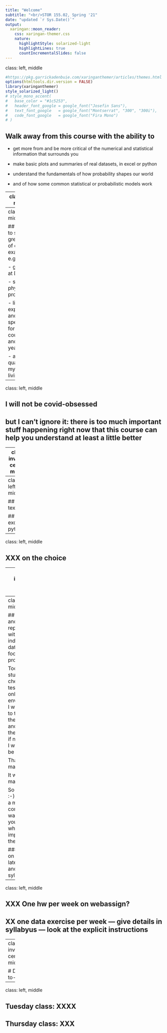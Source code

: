 ```yaml
---
title: "Welcome"
subtitle: "<br/>STOR 155.02, Spring '21"
date: "updated `r Sys.Date()`"
output:
  xaringan::moon_reader:
    css: xaringan-themer.css
    nature:
      highlightStyle: solarized-light
      highlightLines: true
      countIncrementalSlides: false
---
```

class: left, middle

```r
#https://pkg.garrickadenbuie.com/xaringanthemer/articles/themes.html
options(htmltools.dir.version = FALSE)
library(xaringanthemer)
style_solarized_light()
# style_mono_accent(
#   base_color = "#1c5253",
#   header_font_google = google_font("Josefin Sans"),
#   text_font_google   = google_font("Montserrat", "300", "300i"),
#   code_font_google   = google_font("Fira Mono")
# )
```

## Walk away from this course with the ability to

- get more from and be more critical of the numerical and statistical information that surrounds you

- make basic plots and summaries of real datasets, in excel or python

- understand the fundamentals of how probability shapes our world

- and of how some common statistical or probabilistic models work

---
class: left, middle

## for example, we will address questions like

- XXXX

- XXXX

- if I test negative what is the chance I actually am covid-free?


#### see the syllabus for a list of topics

---
class: left, middle

## I'll strive to share a great range of data and examples, e.g. on

- greek life at Duke

- simulated physical processes

- life expectancy and health spending for each country and 30+ years

- air quality in my own living room

---
class: left, middle

## I will not be covid-obsessed

## but I can't ignore it: there is too much important stuff happening right now that this course can help you understand at least a little better


---
class: inverse, center, middle

# Materials and software


---
class: left, middle

## XXX textbook


## XXX excel or python


---
class: left, middle

## XXX on the choice





---
class: inverse, center, middle

# How you'll be evaluated

---
class: left, middle

## Midterm and final replaced with two individual data-focused projects

Too many students will cheat on tests in an online-only environment. I would have to track them down and give them zeros, if not worse. I would not be lenient.

That would make me :-(

It would make you :-(

So let's be :-) and find a more constructive way to help you learn what's important in the course

#### more on this in a later class and in the syllabus


---
class: left, middle

## XXX One hw per week on webassign?

## XX one data exercise per week --- give details in syllabyus --- look at the explicit instructions

---
class: inverse, center, middle

# Day-to-day


---
class: left, middle

## Tuesday class: XXXX


## Thursday class: XXX